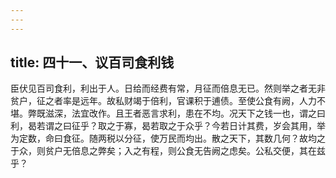 ```yaml
---
---
---
```

title: 四十一、议百司食利钱
---



臣伏见百司食利，利出于人。日给而经费有常，月征而倍息无已。然则举之者无非贫户，征之者率是远年。故私财竭于倍利，官课积于逋债。至使公食有阙，人力不堪。弊既滋深，法宜改作。且王者恶言求利，患在不均。况天下之钱一也，谓之曰利，曷若谓之曰征乎？取之于寡，曷若取之于众乎？今若日计其费，岁会其用，举为定数，命曰食征。随两税以分征，使万民而均出。散之天下，其数几何？故均之于众，则贫户无倍息之弊矣；入之有程，则公食无告阙之虑矣。公私交便，其在兹乎？